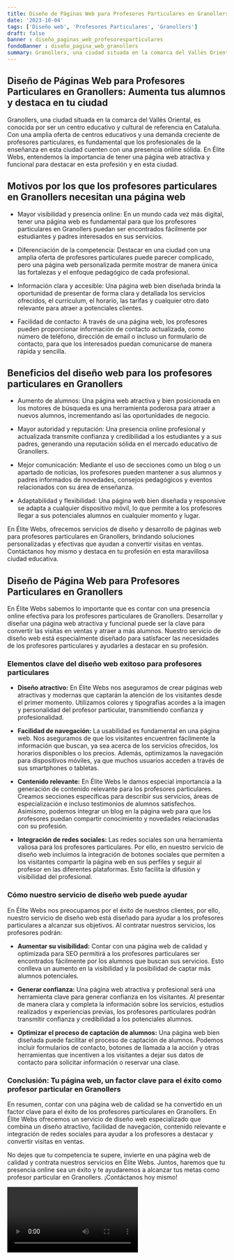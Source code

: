 ```yaml
---
title: Diseño de Páginas Web para Profesores Particulares en Granollers
date: '2023-10-04'
tags: ['Diseño web', 'Profesores Particulares', 'Granollers']
draft: false
banner : diseño_paginas_web_profesoresparticulares
fondoBanner : diseño_pagina_web_granollers
summary: Granollers, una ciudad situada en la comarca del Vallès Oriental, es conocida por ser un centro educativo y cultural de referencia en Cataluña. Con una amplia oferta de centros educativos y una demanda creciente de profesores particulares, es fundamental que los profesionales de la enseñanza en esta ciudad cuenten con una presencia online sólida. En Élite Webs, entendemos la importancia de tener una página web atractiva y funcional para destacar en esta profesión y en esta ciudad.
---
```


## Diseño de Páginas Web para Profesores Particulares en Granollers: Aumenta tus alumnos y destaca en tu ciudad

Granollers, una ciudad situada en la comarca del Vallès Oriental, es conocida por ser un centro educativo y cultural de referencia en Cataluña. Con una amplia oferta de centros educativos y una demanda creciente de profesores particulares, es fundamental que los profesionales de la enseñanza en esta ciudad cuenten con una presencia online sólida. En Élite Webs, entendemos la importancia de tener una página web atractiva y funcional para destacar en esta profesión y en esta ciudad.

## Motivos por los que los profesores particulares en Granollers necesitan una página web

- Mayor visibilidad y presencia online: En un mundo cada vez más digital, tener una página web es fundamental para que los profesores particulares en Granollers puedan ser encontrados fácilmente por estudiantes y padres interesados en sus servicios.

- Diferenciación de la competencia: Destacar en una ciudad con una amplia oferta de profesores particulares puede parecer complicado, pero una página web personalizada permite mostrar de manera única las fortalezas y el enfoque pedagógico de cada profesional.

- Información clara y accesible: Una página web bien diseñada brinda la oportunidad de presentar de forma clara y detallada los servicios ofrecidos, el currículum, el horario, las tarifas y cualquier otro dato relevante para atraer a potenciales clientes.

- Facilidad de contacto: A través de una página web, los profesores pueden proporcionar información de contacto actualizada, como número de teléfono, dirección de email o incluso un formulario de contacto, para que los interesados puedan comunicarse de manera rápida y sencilla.

## Beneficios del diseño web para los profesores particulares en Granollers

- Aumento de alumnos: Una página web atractiva y bien posicionada en los motores de búsqueda es una herramienta poderosa para atraer a nuevos alumnos, incrementando así las oportunidades de negocio.

- Mayor autoridad y reputación: Una presencia online profesional y actualizada transmite confianza y credibilidad a los estudiantes y a sus padres, generando una reputación sólida en el mercado educativo de Granollers.

- Mejor comunicación: Mediante el uso de secciones como un blog o un apartado de noticias, los profesores pueden mantener a sus alumnos y padres informados de novedades, consejos pedagógicos y eventos relacionados con su área de enseñanza.

- Adaptabilidad y flexibilidad: Una página web bien diseñada y responsive se adapta a cualquier dispositivo móvil, lo que permite a los profesores llegar a sus potenciales alumnos en cualquier momento y lugar.

En Élite Webs, ofrecemos servicios de diseño y desarrollo de páginas web para profesores particulares en Granollers, brindando soluciones personalizadas y efectivas que ayudan a convertir visitas en ventas. Contáctanos hoy mismo y destaca en tu profesión en esta maravillosa ciudad educativa.

<GifSeo />

<Cta />

## Diseño de Página Web para Profesores Particulares en Granollers

En Élite Webs sabemos lo importante que es contar con una presencia online efectiva para los profesores particulares de Granollers. Desarrollar y diseñar una página web atractiva y funcional puede ser la clave para convertir las visitas en ventas y atraer a más alumnos. Nuestro servicio de diseño web está especialmente diseñado para satisfacer las necesidades de los profesores particulares y ayudarles a destacar en su profesión.

### Elementos clave del diseño web exitoso para profesores particulares

- **Diseño atractivo:** En Élite Webs nos aseguramos de crear páginas web atractivas y modernas que captarán la atención de los visitantes desde el primer momento. Utilizamos colores y tipografías acordes a la imagen y personalidad del profesor particular, transmitiendo confianza y profesionalidad.

- **Facilidad de navegación:** La usabilidad es fundamental en una página web. Nos aseguramos de que los visitantes encuentren fácilmente la información que buscan, ya sea acerca de los servicios ofrecidos, los horarios disponibles o los precios. Además, optimizamos la navegación para dispositivos móviles, ya que muchos usuarios acceden a través de sus smartphones o tabletas.

- **Contenido relevante:** En Élite Webs le damos especial importancia a la generación de contenido relevante para los profesores particulares. Creamos secciones específicas para describir sus servicios, áreas de especialización e incluso testimonios de alumnos satisfechos. Asimismo, podemos integrar un blog en la página web para que los profesores puedan compartir conocimiento y novedades relacionadas con su profesión.

- **Integración de redes sociales:** Las redes sociales son una herramienta valiosa para los profesores particulares. Por ello, en nuestro servicio de diseño web incluimos la integración de botones sociales que permiten a los visitantes compartir la página web en sus perfiles y seguir al profesor en las diferentes plataformas. Esto facilita la difusión y visibilidad del profesional.

### Cómo nuestro servicio de diseño web puede ayudar

En Élite Webs nos preocupamos por el éxito de nuestros clientes, por ello, nuestro servicio de diseño web está diseñado para ayudar a los profesores particulares a alcanzar sus objetivos. Al contratar nuestros servicios, los profesores podrán:

- **Aumentar su visibilidad:** Contar con una página web de calidad y optimizada para SEO permitirá a los profesores particulares ser encontrados fácilmente por los alumnos que buscan sus servicios. Esto conlleva un aumento en la visibilidad y la posibilidad de captar más alumnos potenciales.

- **Generar confianza:** Una página web atractiva y profesional será una herramienta clave para generar confianza en los visitantes. Al presentar de manera clara y completa la información sobre los servicios, estudios realizados y experiencias previas, los profesores particulares podrán transmitir confianza y credibilidad a los potenciales alumnos.

- **Optimizar el proceso de captación de alumnos:** Una página web bien diseñada puede facilitar el proceso de captación de alumnos. Podemos incluir formularios de contacto, botones de llamada a la acción y otras herramientas que incentiven a los visitantes a dejar sus datos de contacto para solicitar información o reservar una clase.

### Conclusión: Tu página web, un factor clave para el éxito como profesor particular en Granollers

En resumen, contar con una página web de calidad se ha convertido en un factor clave para el éxito de los profesores particulares en Granollers. En Élite Webs ofrecemos un servicio de diseño web especializado que combina un diseño atractivo, facilidad de navegación, contenido relevante e integración de redes sociales para ayudar a los profesores a destacar y convertir visitas en ventas.

No dejes que tu competencia te supere, invierte en una página web de calidad y contrata nuestros servicios en Élite Webs. Juntos, haremos que tu presencia online sea un éxito y te ayudaremos a alcanzar tus metas como profesor particular en Granollers. ¡Contáctanos hoy mismo!

<Video />

<CtaBot job='Profesores Particulares' city='Granollers'/>

<Gmaps query='Granollers+españa+maps' />